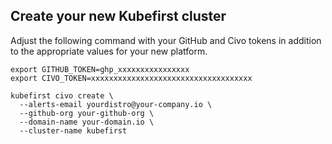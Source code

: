 
## Create your new Kubefirst cluster

Adjust the following command with your GitHub and Civo tokens in addition to the appropriate values for your new platform.

```shell
export GITHUB_TOKEN=ghp_xxxxxxxxxxxxxxxx
export CIVO_TOKEN=xxxxxxxxxxxxxxxxxxxxxxxxxxxxxxxxxxxx

kubefirst civo create \
  --alerts-email yourdistro@your-company.io \
  --github-org your-github-org \
  --domain-name your-domain.io \
  --cluster-name kubefirst
```

<CloudflareDNS />
